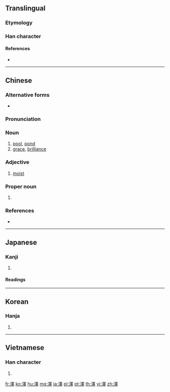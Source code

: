 ==Translingual==
{{Han simplified forms|澤|沢|泽}}

===Etymology===
{{Han compound|水|睪|c1=s|c2=p|t1=water|ls=psc}}

===Han character===
{{Han char|rn=85|rad=水|as=13|sn=16|four=36141|canj=EWLJ|ids=⿰氵睪}}

====References====
* {{Han ref|kx=0652.440|dkj=18383|dj=1062.320|hdz=31757.010|uh=6FA4|ud=28580|bh=BF41|bd=48961}}

----

==Chinese==
{{zh-forms|s=泽}}

===Alternative forms===
* {{zh-l|沢}}

===Pronunciation===
{{zh-pron
|m=zé
|c=zaak6
|mn=te̍k
|h=pfs=chhe̍t
|mc=y
|oc=y
|ma=
|cat=n,a
}}

===Noun===
{{zh-noun}}

# [[pool]], [[pond]]
# [[grace]], [[brilliance]]

===Adjective===
{{zh-adj}}

# [[moist]]

===Proper noun===
{{zh-proper noun}}

# {{surname|lang=zh}}

===References===
* {{R:twedu|A02346}}

----

==Japanese==

===Kanji===
{{ja-kanji|grade=|rs=水13|style=ky|shin=沢}}

# {{defn|lang=ja|sort=水13}}

====Readings====
{{ja-readings|goon=[[じゃく]] (jaku))|kanon=[[たく]] (taku)|kun=[[さわ]] (sawa)}}

----

==Korean==

===Hanja===
{{ko-hanja|hangeul=[[택]], [[석]]|eumhun=|rv=taek, seok|mr=t'aek, sŏk|y=thayk, sek}}

# {{defn|lang=ko|sort=水13}}

----

==Vietnamese==

===Han character===
{{vi-hantu|[[trạch]], [[rạch]], [[chích]]|rs=水13}}

# {{defn|lang=vi|sort=水13}}

[[fr:澤]]
[[ko:澤]]
[[hu:澤]]
[[mg:澤]]
[[ja:澤]]
[[pl:澤]]
[[pt:澤]]
[[th:澤]]
[[vi:澤]]
[[zh:澤]]